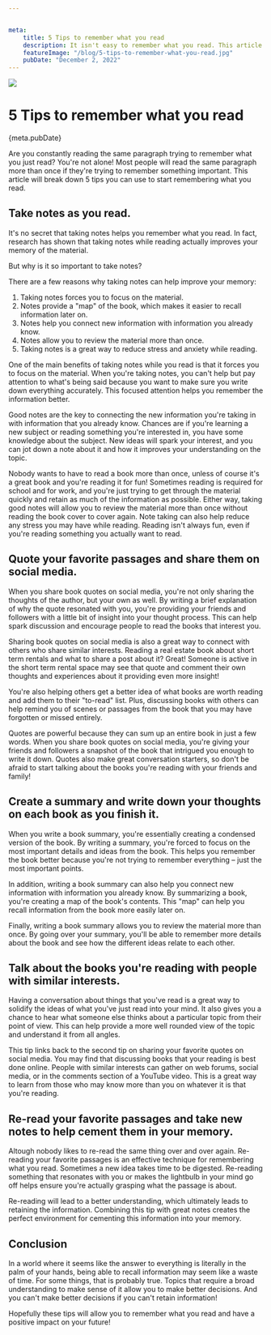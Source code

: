 ```yaml
---


meta: 
    title: 5 Tips to remember what you read
    description: It isn't easy to remember what you read. This article gives you 5 actionable tips to remember what you read.
    featureImage: "/blog/5-tips-to-remember-what-you-read.jpg"
    pubDate: "December 2, 2022"
---
```


<img src={meta.featureImage}/>

# 5 Tips to remember what you read
{meta.pubDate}

Are you constantly reading the same paragraph trying to remember what you just read? You're not alone!
Most people will read the same paragraph more than once if they're trying to remember something important.
This article will break down 5 tips you can use to start remembering what you read.

## Take notes as you read.

It's no secret that taking notes helps you remember what you read. 
In fact, research has shown that taking notes while reading actually improves your memory of the material. 

But why is it so important to take notes? 

There are a few reasons why taking notes can help improve your memory: 

1. Taking notes forces you to focus on the material. 
2. Notes provide a "map" of the book, which makes it easier to recall information later on. 
3. Notes help you connect new information with information you already know.  
4. Notes allow you to review the material more than once.  
5. Taking notes is a great way to reduce stress and anxiety while reading.

One of the main benefits of taking notes while you read is that it forces you to focus on the material. 
When you're taking notes, you can't help but pay attention to what's being said because you want to make sure you write down everything accurately. 
This focused attention helps you remember the information better.

Good notes are the key to connecting the new information you're taking in with information that you already know.
Chances are if you're learning a new subject or reading something you're interested in, you have some knowledge about the subject.
New ideas will spark your interest, and you can jot down a note about it and how it improves your understanding on the topic.

Nobody wants to have to read a book more than once, unless of course it's a great book and you're reading it for fun!
Sometimes reading is required for school and for work, and you're just trying to get through the material
quickly and retain as much of the information as possible. Either way, taking good notes will
allow you to review the material more than once without reading the book cover to cover again.
Note taking can also help reduce any stress you may have while reading. Reading isn't always fun, even if you're
reading something you actually want to read. 

## Quote your favorite passages and share them on social media.

When you share book quotes on social media, you're not only sharing the thoughts of the author, but your own as well. 
By writing a brief explanation of why the quote resonated with you, you're providing your friends and followers with a little bit of insight into your thought process.
This can help spark discussion and encourage people to read the books that interest you.

Sharing book quotes on social media is also a great way to connect with others who share similar interests.
Reading a real estate book about short term rentals and what to share a post about it? Great! Someone is active in
the short term rental space may see that quote and comment their own thoughts and experiences about it providing even more insight!

You're also helping others get a better idea of what books are worth reading and add them to their "to-read" list.
Plus, discussing books with others can help remind you of scenes or passages from the book that you may have forgotten or missed entirely.

Quotes are powerful because they can sum up an entire book in just a few words. 
When you share book quotes on social media, you're giving your friends and followers a snapshot of the book that intrigued you enough to write it down. 
Quotes also make great conversation starters, so don't be afraid to start talking about the books you're reading with your friends and family!

## Create a summary and write down your thoughts on each book as you finish it. 

When you write a book summary, you're essentially creating a condensed version of the book. 
By writing a summary, you're forced to focus on the most important details and ideas from the book. 
This helps you remember the book better because you're not trying to remember everything – just the most important points.

In addition, writing a book summary can also help you connect new information with information you already know.
By summarizing a book, you're creating a map of the book's contents. 
This "map" can help you recall information from the book more easily later on.

Finally, writing a book summary allows you to review the material more than once. 
By going over your summary, you'll be able to remember more details about the book and see how the different ideas relate to each other.

## Talk about the books you're reading with people with similar interests.

Having a conversation about things that you've read is a great way to solidify the ideas
of what you've just read into your mind. It also gives you a chance to hear what someone else thinks
about a particular topic from their point of view. This can help provide a more well rounded view
of the topic and understand it from all angles.

This tip links back to the second tip on sharing your favorite quotes on social media.
You may find that discussing books that your reading is best done online. People with similar interests
can gather on web forums, social media, or in the comments section of a YouTube video.
This is a great way to learn from those who may know more than you on whatever it is that you're reading.

## Re-read your favorite passages and take new notes to help cement them in your memory.

Altough nobody likes to re-read the same thing over and over again. Re-reading your favorite passages
is an effective technique for remembering what you read. Sometimes a new idea takes time to be digested.
Re-reading something that resonates with you or makes the lightbulb in your mind go off helps ensure
you're actually grasping what the passage is about.

Re-reading will lead to a better understanding, which ultimately leads to retaining the information.
Combining this tip with great notes creates the perfect environment for cementing this information into your memory.

## Conclusion

In a world where it seems like the answer to everything is literally in the palm of your hands,
being able to recall information may seem like a waste of time. For some things, that is probably true.
Topics that require a broad understanding to make sense of it allow you to make better decisions. And you
can't make better decisions if you can't retain information!

Hopefully these tips will allow you to remember what you read and have a positive impact on your future!